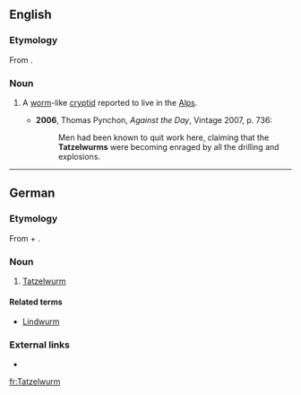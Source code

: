 ==English==
{{wikipedia}}

===Etymology===
From {{etyl|de|en}} {{term|Tatzelwurm|lang=de}}.

===Noun===
{{en-noun}}

# {{context|cryptozoology|lang=en}} A [[worm]]-like [[cryptid]] reported to live in the [[Alps]].
#* '''2006''', Thomas Pynchon, ''Against the Day'', Vintage 2007, p. 736:
#*: Men had been known to quit work here, claiming that the '''Tatzelwurms''' were becoming enraged by all the drilling and explosions.

----

==German==
{{wikipedia|lang=de}}

===Etymology===
From {{term|Tatze||paw, claw|lang=de}} + {{term|Wurm||worm|lang=de}}.

===Noun===
{{head|de|noun|g=m}}

# {{context|cryptozoology|lang=de}} [[#English|Tatzelwurm]]

====Related terms====
* [[Lindwurm]] {{g|m}}

===External links===
* {{R:Duden}}

[[fr:Tatzelwurm]]